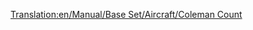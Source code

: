 [[Translation:en/Manual/Base Set/Aircraft/Coleman Count]]

{{it/Manuale/Set base/Aeromobili/StatAeroplani|Name=Coleman Count
|Image=[[File:en/Manual/Base Set/Aircraft/VickersViscount.png|Coleman Count]]
|Costo=107.120
|Velocità=475 km/h
|Annuale=9.792
|Progettato=1947
|Vita=24
|Capacità=65 passeggeri e 8 sacchi postali
|Riadattabile=
*73 sacchi postali
*37 casse di beni
*18 tonnellate di cibo, borse di valori o sacchi di oro/diamanti
|Descrizione=Il Coleman Count è il primo aereo a quattro motori del gioco e ha una maggiore capacità.
|Real-life=[https://it.wikipedia.org/wiki/Vickers_Viscount Vickers Viscount]
}}